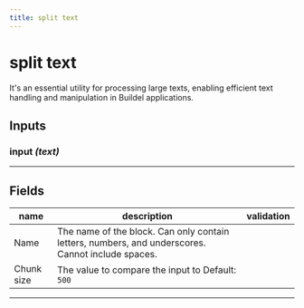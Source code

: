 ```yaml
---
title: split text
---
```


# split text
It's an essential utility for processing large texts, enabling efficient text handling and manipulation in Buildel applications.

## Inputs
### input _(text)_
---
## Fields
| name | description | validation |
|------|-------------|------------|
| Name | The name of the block. Can only contain letters, numbers, and underscores. Cannot include spaces. || 
 |Chunk size | The value to compare the input to Default: `500` | |

---
    